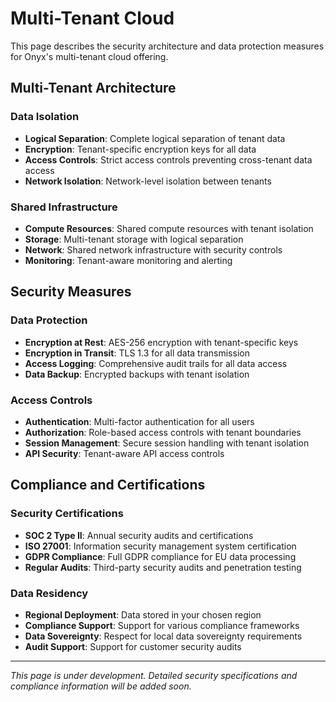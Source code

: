 # Multi-Tenant Cloud

This page describes the security architecture and data protection measures for Onyx's multi-tenant cloud offering.

## Multi-Tenant Architecture

### Data Isolation
- **Logical Separation**: Complete logical separation of tenant data
- **Encryption**: Tenant-specific encryption keys for all data
- **Access Controls**: Strict access controls preventing cross-tenant data access
- **Network Isolation**: Network-level isolation between tenants

### Shared Infrastructure
- **Compute Resources**: Shared compute resources with tenant isolation
- **Storage**: Multi-tenant storage with logical separation
- **Network**: Shared network infrastructure with security controls
- **Monitoring**: Tenant-aware monitoring and alerting

## Security Measures

### Data Protection
- **Encryption at Rest**: AES-256 encryption with tenant-specific keys
- **Encryption in Transit**: TLS 1.3 for all data transmission
- **Access Logging**: Comprehensive audit trails for all data access
- **Data Backup**: Encrypted backups with tenant isolation

### Access Controls
- **Authentication**: Multi-factor authentication for all users
- **Authorization**: Role-based access controls with tenant boundaries
- **Session Management**: Secure session handling with tenant isolation
- **API Security**: Tenant-aware API access controls

## Compliance and Certifications

### Security Certifications
- **SOC 2 Type II**: Annual security audits and certifications
- **ISO 27001**: Information security management system certification
- **GDPR Compliance**: Full GDPR compliance for EU data processing
- **Regular Audits**: Third-party security audits and penetration testing

### Data Residency
- **Regional Deployment**: Data stored in your chosen region
- **Compliance Support**: Support for various compliance frameworks
- **Data Sovereignty**: Respect for local data sovereignty requirements
- **Audit Support**: Support for customer security audits

---

*This page is under development. Detailed security specifications and compliance information will be added soon.* 